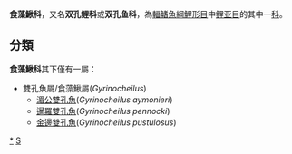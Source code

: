 {{Automatic taxobox
| taxon = Gyrinocheilidae
| image = Chinese algae eater.jpg
| image_caption = 雙孔魚(''Gyrinocheilus aymonieri'')
| authority = T. N. Gill, 1905
| subdivision_ranks = [[屬|屬]]
| subdivision = 
见内文。
}}

'''食藻鰍科'''，又名'''双孔鲤科'''或'''双孔鱼科'''，為[[輻鰭魚綱|輻鰭魚綱]][[鯉形目|鯉形目]]中[[鲤亚目|鲤亚目]]的其中一[[科|科]]。

==分類==
'''食藻鰍科'''其下僅有一屬：
*雙孔魚屬/食藻鰍屬(''Gyrinocheilus'')
**[[湄公雙孔魚|湄公雙孔魚]](''Gyrinocheilus aymonieri'')
**[[暹羅雙孔魚|暹羅雙孔魚]](''Gyrinocheilus pennocki'')
**[[金邊雙孔魚|金邊雙孔魚]](''Gyrinocheilus pustulosus'')
{{Taxonbar|from=Q13167464}}

[[Category:食藻鰍科|*]]
[[Category:鯉形目|S]]